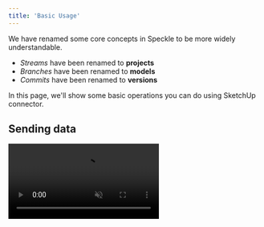 ```yaml
---
title: 'Basic Usage'
---
```



<LegacyWarning connector="SketchUp" /> 

<Note>
We have renamed some core concepts in Speckle to be more widely understandable.

- <i>Streams</i> have been renamed to <b>projects</b>
- <i>Branches</i> have been renamed to <b>models</b>
- <i>Commits</i> have been renamed to <b>versions</b>
</Note>

In this page, we'll show some basic operations you can do using SketchUp connector.

## Sending data

<Frame>
<video autoPlay muted loop src="/images/legacy/sketchup/sending.mp4" type="video/mp4" />
</Frame>

For the moment, there is only one send mode: **Selection**.

To send data:

1. Select all the objects you want to send.
2. Click on the "**Send**" cube.
3. If you wish to change the target model, click on the selected model and choose the desired model from the dropdown menu.

## Receiving data

<Frame>
<video autoPlay muted loop src="/images/legacy/sketchup/receiving.mp4" type="video/mp4" />
</Frame>

Receiving models in SketchUp is as simple as clicking the "**Receive**" cube. As with sending, you can switch the targeted model and the particular version to receive.

<Warning>
Note that if you sent SketchUp groups to a model, they will be received as component instances rather than groups.
</Warning>

## Creating a new project

<Frame>
<video autoPlay muted loop src="/images/legacy/sketchup/create-stream.mp4" type="video/mp4" />
</Frame>

Creating a new project is also really easy.

1. Click on the "**Create New Project**" button.
2. A dialog box will appear. Provide a **name** for your project and an optional **description**.
3. To make your project **private**, use the toggle option.
4. Click on the "**Create**" button to finalize and create your project.

That's it! Your new project is now successfully created.

## Creating a model

<Frame>
<video autoPlay muted loop src="/images/legacy/sketchup/create-branch.mp4" type="video/mp4" />
</Frame>

To create a new model:

1. Hover over the model button. "**+**" button will appear on the left. Click on it.
2. A new dialog box will open where you can **name** your model and optionally provide a **description** for it.
3. Click on "**Create**".

The newly created model will become active, ready for you to start working on it.

## Adding a project by URL

<Frame>
<video autoPlay muted loop src="/images/legacy/sketchup/add-by-id.mp4" type="video/mp4" />
</Frame>

If you have the URL of the project you want to receive, you can easily add it using the "**Add By ID or URL**" button. Paste the URL of the data you want to receive and click "**Add**". A Project Card will be added, with the model and version selected from the pasted URL.

## Switching accounts

<Frame>
<video autoPlay muted loop src="/images/legacy/sketchup/switching-accounts.mp4" type="video/mp4" />
</Frame>

Your Speckle accounts should be added via **[Speckle Manager](https://speckle.guide/user/manager)**.

You can switch between your accounts by clicking on your profile image and selecting it from the popup menu.
